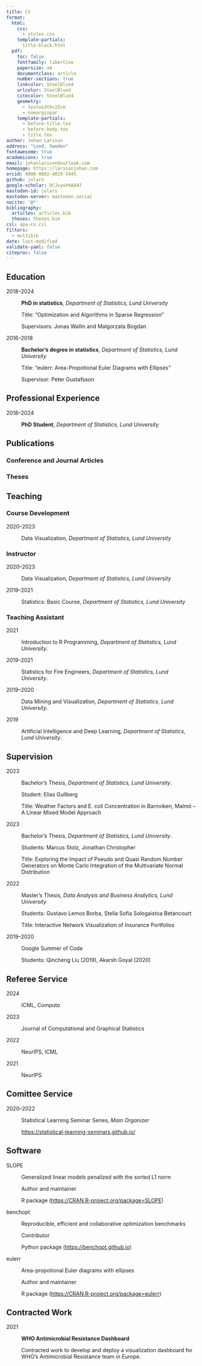 ```yaml
---
title: CV
format:
  html:
    css:
      - styles.css
    template-partials:
      title-block.html
  pdf: 
    toc: false
    fontfamily: libertine
    papersize: a4
    documentclass: article
    number-sections: true
    linkcolor: SteelBlue4
    urlcolor: SteelBlue4
    citecolor: SteelBlue4
    geometry:
      - textwidth=15cm
      - nomarginpar
    template-partials:
      - before-title.tex
      - before-body.tex
      - title.tex
author: Johan Larsson
address: "Lund, Sweden"
fontawesome: true
academicons: true
email: johanlarsson@outlook.com
homepage: https://larssonjohan.com
orcid: 0000-0002-4029-5945
github: jolars
google-scholar: DCJvywYAAAAJ
mastodon-id: jolars
mastodon-server: mastodon.social
nocite: '@*'
bibliography:
  articles: articles.bib
  theses: theses.bib
csl: apa-cv.csl
filters:
  - multibib
date: last-modified
validate-yaml: false
citeproc: false
---
```


## Education

2018--2024

:   **PhD in statistics**, *Department of Statistics, Lund University*

    Title: "Optimization and Algorithms in Sparse Regression "

    Supervisors: Jonas Wallin and Malgorzata Bogdan 

2016--2018

:   **Bachelor's degree in statistics**, *Department of Statistics, Lund University*

    Title: "eulerr: Area-Propotional Euler Diagrams with Ellipses"

    Supervisor: Peter Gustafsson

## Professional Experience

2018--2024

:   **PhD Student**, *Department of Statistics, Lund University*

## Publications

### Conference and Journal Articles

::: {#refs-articles}
:::

### Theses

::: {#refs-theses}
:::

## Teaching

### Course Development

2020--2023

:   Data Visualization, *Department of Statistics, Lund University*

### Instructor

2020--2023

:   Data Visualization, *Department of Statistics, Lund University*

2019--2021

:   Statistics: Basic Course, *Department of Statistics, Lund University*

### Teaching Assistant

2021

:   Introduction to R Programming, *Department of Statistics, Lund University*. 

2019--2021

:   Statistics for Fire Engineers, *Department of Statistics, Lund University*. 

2019--2020

:   Data Mining and Visualization, *Department of Statistics, Lund University*. 

2019

:   Artificial Intelligence and Deep Learning, *Department of Statistics, Lund University*.


## Supervision

2023

:   Bachelor's Thesis, *Department of Statistics, Lund University*. 

    Student: Elias Gullberg

    Title: Weather Factors and E. coli Concentration in Barnviken, Malmö -- A Linear Mixed Model Approach

2023

:   Bachelor's Thesis, *Department of Statistics, Lund University*. 

    Students: Marcus Stolz, Jonathan Christopher

    Title: Exploring the Impact of Pseudo and Quasi Random Number Generators on Monte Carlo Integration of the Multivariate Normal Distribution

2022

:   Master's Thesis, *Data Analysis and Business Analytics, Lund University*

    Students: Gustavo Lemos Borba, Stella Sofia Sologaistoa Betancourt

    Title: Interactive Network Visualization of Insurance Portfolios

2019--2020

:   Google Summer of Code

    Students: Qincheng Liu (2019), Akarsh Goyal (2020)


## Referee Service

2024

:   ICML, Computo

2023

:   Journal of Computational and Graphical Statistics

2022

:   NeurIPS, ICML

2021

:   NeurIPS

## Comittee Service


2020--2022

:   Statistical Learning Seminar Series, *Main Organizer*

    <https://statistical-learning-seminars.github.io/>

## Software

SLOPE

:   Generalized linear models penalized with the sorted L1 norm

    Author and maintainer

    R package (<https://CRAN.R-project.org/package=SLOPE>)

benchopt

:   Reproducible, efficient and collaborative optimization benchmarks

    Contributor

    Python package (<https://benchopt.github.io>)

eulerr

:   Area-propotional Euler diagrams with ellipses

    Author and maintainer

    R package (<https://CRAN.R-project.org/package=eulerr>)


## Contracted Work

2021

:   **WHO Antimicrobial Resistance Dashboard**

    Contracted work to develop and deploy a visualization dashboard for
    WHO's Antimicrobial Resistance team in Europe.

